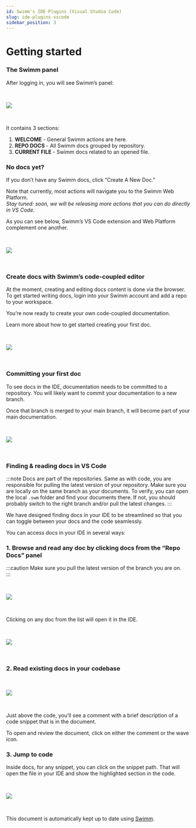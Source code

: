 ```yaml
---
id: Swimm's IDE Plugins (Visual Studio Code)
slug: ide-plugins-vscode
sidebar_position: 3
---
```



# Getting started

### The Swimm panel

After logging in, you will see Swimm’s panel:

<br />

![](../../../static/img/sidebar_empty.png)

<br />

It contains 3 sections:

1.  **WELCOME** - General Swimm actions are here.
2.  **REPO DOCS** - All Swimm docs grouped by repository.
3.  **CURRENT FILE** - Swimm docs related to an opened file.

### No docs yet?

If you don’t have any Swimm docs, click “Create A New Doc.”

Note that currently, most actions will navigate you to the Swimm Web Platform.<br/>
_Stay tuned: soon, we will be releasing more actions that you can do directly in VS Code._<br/>

As you can see below, Swimm’s VS Code extension and Web Platform complement one another.

<br />

![](../../../static/img/VSCODE3.png)

<br />

### Create docs with Swimm’s code-coupled editor

At the moment, creating and editing docs content is done via the browser.<br/>
To get started writing docs, login into your Swimm account and add a repo to your workspace.<br/>

You’re now ready to create your own code-coupled documentation.

Learn more about <Link to="https://docs.swimm.io/getting-started-guide/creating-a-doc/">how to get started creating your first doc.</Link>

<br />

![](../../../static/img/VSCODE4.png)

<br />

### Committing your first doc

To see docs in the IDE, documentation needs to be committed to a repository. You will likely want to commit your documentation to a new branch.

Once that branch is merged to your main branch, it will become part of your main documentation.

<br />

![](../../../static/img/VSCODE5.png)

<br />

### Finding & reading docs in VS Code

:::note
Docs are part of the repositories. Same as with code, you are responsible for pulling the latest version of your repository. Make sure you are locally on the same branch as your documents. To verify, you can open the local `.swm` folder and find your documents there. If not, you should probably switch to the right branch and/or pull the latest changes.
:::

We have designed finding docs in your IDE to be streamlined so that you can toggle between your docs and the code seamlessly.

You can access docs in your IDE in several ways:

### 1\. Browse and read any doc by clicking docs from the “Repo Docs” panel

:::caution
Make sure you pull the latest version of the branch you are on.<br/>
:::

<br />

![](../../../static/img/VSCODE6.png)

<br />

Clicking on any doc from the list will open it in the IDE.

<br />

![](../../../static/img/VSCODE7.png)

<br />

### 2\. Read existing docs in your codebase

<br />

![](../../../static/img/VSCODE8.png)

<br />

Just above the code, you’ll see a comment with a brief description of a code snippet that is in the document.

To open and review the document, click on either the comment or the wave icon.

### 3\. Jump to code

Inside docs, for any snippet, you can click on the snippet path. That will open the file in your IDE and show the highlighted section in the code.

<br />

![](../../../static/img/VSCODE9.png)

<br />

This document is automatically kept up to date using [Swimm](https://swimm.io).
